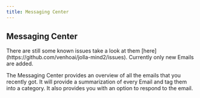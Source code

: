 ```yaml
---
title: Messaging Center
---
```


## Messaging Center
<Callout type="important" emoji="🪲">
    There are still some known issues take a look at them [here](https://github.com/venhoai/jolla-mind2/issues).
</Callout>

<Callout>
    Currently only new Emails are added.
</Callout>

The Messaging Center provides an overview of all the emails that you recently got.
It will provide a summarization of every Email and tag them into a category.
It also provides you with an option to respond to the email.